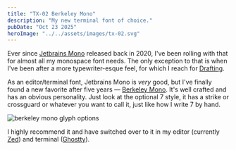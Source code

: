 ```yaml
---
title: "TX-02 Berkeley Mono"
description: "My new terminal font of choice."
pubDate: "Oct 23 2025"
heroImage: "../../assets/images/tx-02.svg"
---
```


Ever since [Jetbrains Mono](https://www.jetbrains.com/lp/mono/) released back in 2020, I've been rolling with that for almost all my monospace font needs. The only exception to that is when I've been after a more typewriter-esque feel, for which I reach for [Drafting](https://indestructibletype.com/Drafting/).

As an editor/terminal font, Jetbrains Mono is *very* good, but I've finally found a new favorite after five years — [Berkeley Mono](https://usgraphics.com/products/berkeley-mono). It's well crafted and has an obvious personality. Just look at the optional 7 style, it has a strike or crossguard or whatever you want to call it, just like how I write 7 by hand.

![berkeley mono glyph options](../../assets/images/tx-02-options.png)

I highly recommend it and have switched over to it in my editor (currently [Zed](https://zed.dev/)) and terminal ([Ghostty](https://ghostty.org/)).
